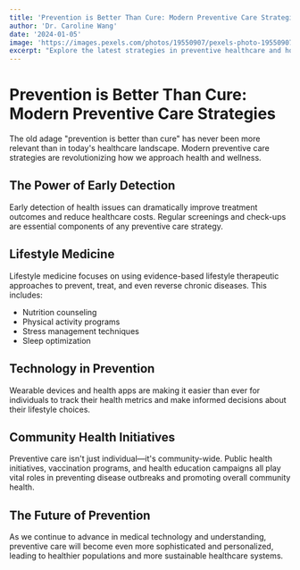 ```yaml
---
title: 'Prevention is Better Than Cure: Modern Preventive Care Strategies'
author: 'Dr. Caroline Wang'
date: '2024-01-05'
image: 'https://images.pexels.com/photos/19550907/pexels-photo-19550907.jpeg'
excerpt: "Explore the latest strategies in preventive healthcare and how they're changing the way we approach wellness."
---
```


# Prevention is Better Than Cure: Modern Preventive Care Strategies

The old adage "prevention is better than cure" has never been more relevant than in today's healthcare landscape. Modern preventive care strategies are revolutionizing how we approach health and wellness.

## The Power of Early Detection

Early detection of health issues can dramatically improve treatment outcomes and reduce healthcare costs. Regular screenings and check-ups are essential components of any preventive care strategy.

## Lifestyle Medicine

Lifestyle medicine focuses on using evidence-based lifestyle therapeutic approaches to prevent, treat, and even reverse chronic diseases. This includes:

-   Nutrition counseling
-   Physical activity programs
-   Stress management techniques
-   Sleep optimization

## Technology in Prevention

Wearable devices and health apps are making it easier than ever for individuals to track their health metrics and make informed decisions about their lifestyle choices.

## Community Health Initiatives

Preventive care isn't just individual—it's community-wide. Public health initiatives, vaccination programs, and health education campaigns all play vital roles in preventing disease outbreaks and promoting overall community health.

## The Future of Prevention

As we continue to advance in medical technology and understanding, preventive care will become even more sophisticated and personalized, leading to healthier populations and more sustainable healthcare systems.
